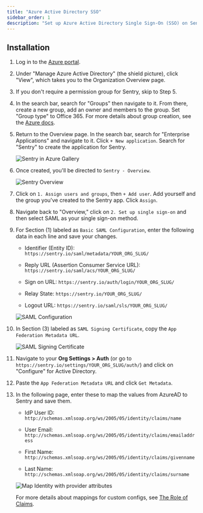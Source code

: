 ```yaml
---
title: "Azure Active Directory SSO"
sidebar_order: 1
description: "Set up Azure Active Directory Single Sign-On (SSO) on Sentry."
---
```


## Installation

1. Log in to the [Azure portal](https://portal.azure.com/).

1. Under "Manage Azure Active Directory" (the shield picture), click "View", which takes you to the Organization Overview page.

1. If you don't require a permission group for Sentry, skip to Step 5.

1. In the search bar, search for "Groups" then navigate to it. From there, create a new group, add an owner and members to the group. Set "Group type" to Office 365. For more details about group creation, see the [Azure docs](https://docs.microsoft.com/en-us/azure/active-directory/fundamentals/active-directory-groups-create-azure-portal).

1. Return to the Overview page. In the search bar, search for "Enterprise Applications" and navigate to it. Click `+ New application`. Search for "Sentry" to create the application for Sentry. 
   
   ![Sentry in Azure Gallery](azure-search-sentry.png)

1. Once created, you'll be directed to `Sentry - Overview`.

   ![Sentry Overview](azure-sentry-overview.png)

1. Click on `1. Assign users and groups`, then `+ Add user`. Add yourself and the group you've created to the Sentry app. Click `Assign`.

1. Navigate back to "Overview," click on `2. Set up single sign-on` and then select SAML as your single sign-on method.

1. For Section (1) labeled as `Basic SAML Configuration`, enter the following data in each line and save your changes.

   - Identifier (Entity ID): `https://sentry.io/saml/metadata/YOUR_ORG_SLUG/`

   - Reply URL (Assertion Consumer Service URL): `https://sentry.io/saml/acs/YOUR_ORG_SLUG/`

   - Sign on URL: `https://sentry.io/auth/login/YOUR_ORG_SLUG/`

   - Relay State: `https://sentry.io/YOUR_ORG_SLUG/`

   - Logout URL: `https://sentry.io/saml/sls/YOUR_ORG_SLUG/`

   ![SAML Configuration](azure-basic-saml-configuration.png)

1. In Section (3) labeled as `SAML Signing Certificate`, copy the `App Federation Metadata URL`.

   ![SAML Signing Certificate](azure-saml-signing-certificate.png)

1. Navigate to your **Org Settings > Auth** (or go to `https://sentry.io/settings/YOUR_ORG_SLUG/auth/`) and click on "Configure" for Active Directory.

1. Paste the `App Federation Metadata URL` and click `Get Metadata`.

1. In the following page, enter these to map the values from AzureAD to Sentry and save them.

    - IdP User ID: `http://schemas.xmlsoap.org/ws/2005/05/identity/claims/name`

    - User Email: `http://schemas.xmlsoap.org/ws/2005/05/identity/claims/emailaddress`

    - First Name: `http://schemas.xmlsoap.org/ws/2005/05/identity/claims/givenname`

    - Last Name: `http://schemas.xmlsoap.org/ws/2005/05/identity/claims/surname`

   ![Map Identity with provider attributes](azure-map-identity-provider-attributes.png)

   For more details about mappings for custom configs, see [The Role of Claims](https://docs.microsoft.com/en-us/windows-server/identity/ad-fs/technical-reference/the-role-of-claims).
